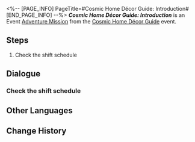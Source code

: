 <%-- [PAGE_INFO]
PageTitle=#Cosmic Home Décor Guide: Introduction#
[END_PAGE_INFO] --%>
{{Stub|Dialogue.}}
{{Mission Infobox
|id            = 8027112
|title         = 
|image         = <!--Mission Cosmic Home Décor Guide Introduction.png-->
|type          = Adventure
|event_name    = Cosmic Home Décor Guide
|chapter       = Cosmic Home Décor Guide
|requirements  = [[Adventure Mission]] ''[[Cosmic Home Décor Guide: Prologue]]'' completed
|summary       = <!--official mission summary from Fate's Atlas-->
|characters    = Pom-Pom; Trailblazer
|startLocation = [[Astral Express]] - [[Party Car]]
|world         = Astral Express
|area          = Party Car
|prev          = Cosmic Home Décor Guide: Prologue
|next          = Cosmic Home Décor Guide: Bedroom
|rewards       = Credit*5,000
}}
'''''Cosmic Home Décor Guide: Introduction''''' is an Event [[Adventure Mission]] from the [[Cosmic Home Décor Guide]] event.

==Steps==
# Check the shift schedule

<!--
==Gameplay Notes==

--><!--
==Trial Character==

-->
==Dialogue==
{{Stub Dialogue}}
===Check the shift schedule{{subst:void|<!--802711201-->}}===
{{Mission Description|type=adventure|location=Party Car|You are already a veteran Nameless! It's time to exercise your duty in the daily operations of the Astral Express!}}
{{Dialogue Start}}
:{{tx}}
{{Dialogue End}}

==Other Languages==
{{Other Languages
|en   = Cosmic Home Décor Guide: Introduction
|zhs  = 宇宙家装指南：入门篇
|zht  = 宇宙家裝指南：入門篇
|ja   = コズミック・ハウジングガイド：入門編
|ko   = 우주 인테리어 가이드: 입문 편
|es   = Guía de decoración galáctica: introducción
|fr   = Guide de décoration cosmique&nbsp;: Introduction
|ru   = Идеи декора для космического дома: Введение
|th   = คู่มือแต่งบ้านแห่งจักรวาล: มือใหม่
|vi   = Hướng Dẫn Trang Trí Nhà Vũ Trụ: Nhập Môn
|de   = Leitfaden für galaktisches Heimdekor: Erste Schritte
|id   = Panduan Dekorasi Rumah Alam semesta: Perkenalan
|pt   = Guia de Decoração Cósmica: Introdução
}}

==Change History==
{{Change History|2.7}}
